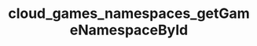 ---
title: "cloud_games_namespaces_getGameNamespaceById"
openapi: "GET /games/{game_id}/namespaces/{namespace_id}"
---